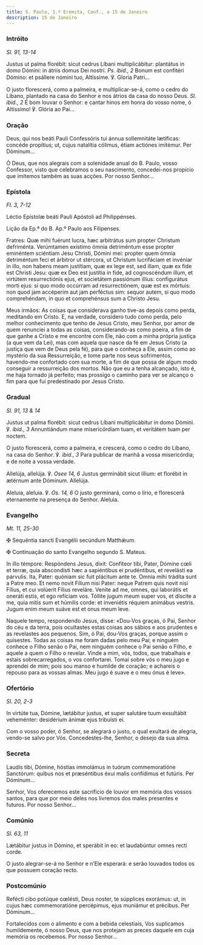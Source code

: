 ```yaml
---
title: S. Paulo, 1.º Eremita, Conf., a 15 de Janeiro
description: 15 de Janeiro
---
```


### Intróito

<em>Sl. 91, 13-14</em>

<div class="side-by-side not-content">

Justus ut palma florébit: sicut cedrus Líbani multiplicábitur: plantátus in domo Dómini: in átriis domus Dei nostri. <em>Ps. ibid., 2</em> Bonum est confitéri Dómino: et psállere nómini tuo, Altíssime. ℣. Gloria Patri...

O justo florescerá, como a palmeira, e multiplicar-se-á, como o cedro do Líbano, plantado na casa do Senhor e nos átrios da casa do nosso Deus. <em>Sl. ibid., 2</em> É bom louvar o Senhor: e cantar hinos em honra do vosso nome, ó Altíssimo! ℣. Glória ao Pai...

</div>

### Oração

<div class="side-by-side not-content">

Deus, qui nos beáti Pauli Confessóris tui ánnua sollemnitáte lætíficas: concéde propítius; ut, cujus natalítia cólimus, étiam actiónes imitémur. Per Dóminum...

Ó Deus, que nos alegrais com a solenidade anual do B. Paulo, vosso Confessor, visto que celebramos o seu nascimento, concedei-nos propício que imitemos também as suas acções. Por nosso Senhor...

</div>

### Epístola

<em>Fl. 3, 7-12</em>

<div class="side-by-side not-content">

Léctio Epístolæ beáti Pauli Apóstoli ad Philippénses.

Lição da Ep.ª do B. Ap.º Paulo aos Filipenses.

Fratres: Quæ mihi fuérunt lucra, hæc arbitrátus sum propter Christum defriménta. Verúmtamen exístimo ómnia detriméntum esse propter eminéntem sciéntiam Jesu Christi, Dómini mei: propter quem ómnia detriméntum feci et árbitror ut stércora, ut Christum lucrifáciam et invéniar in illo, non habens meam justítiam, quæ ex lege est, sed illam, quæ ex fide est Christi Jesu: quæ ex Deo est justítia in fide, ad cognoscéndum illum, et virtútem resurrectiónis ejus, et societátem passiónum illíus: configurátus morti ejus: si quo modo occúrram ad resurrectiónem, quæ est ex mórtuis: non quod jam accéperim aut jam perféctus sim: sequor autem, si quo modo comprehéndam, in quo et comprehénsus sum a Christo Jesu.

Meus irmãos: As coisas que considerava ganho tive-as depois como perda, meditando em Cristo. E, na verdade, considero tudo como perda, pelo melhor conhecimento que tenho de Jesus Cristo, meu Senhor, por amor de quem renunciei a todas as coisas, considerando-as como poeira, a fim de que ganhe a Cristo e me encontre com Ele, não com a minha própria justiça (a que vem da Lei), mas com aquela que nasce da fé em Jesus Cristo (a justiça que vem de Deus pela fé), para que o conheça a Ele, assim como ao mystério da sua Ressurreição, e tome parte nos seus sofrimentos, havendo-me confortado com sua morte, a fim de que possa de algum modo conseguir a ressurreição dos mortos. Não que eu a tenha alcançado, isto é, me haja tornado já perfeito; mas prossigo o caminho para ver se alcanço o fim para que fui predestinado por Jesus Cristo.

</div>

### Gradual

<em>Sl. 91, 13 & 14</em>

<div class="side-by-side not-content">

Justus ut palma florébit: sicut cedrus Líbani multiplicábitur in domo Dómini. ℣. <em>ibid., 3</em> Annuntiándum mane misericórdiam tuam, et veritátem tuam per noctem.

O justo florescerá, como a palmeira, e crescerá, como o cedro do Líbano, na casa do Senhor. ℣. <em>ibid., 3</em> Para publicar de manhã a vossa misericórdia; e de noite a vossa verdade.

Allelúja, allelúja. ℣. <em>Osee 14, 6</em> Justus germinábit sicut lílium: et florébit in ætérnum ante Dóminum. Allelúja.

Aleluia, aleluia. ℣. <em>Os. 14, 6</em> O justo germinará, como o lírio, e florescerá eternamente na presença do Senhor. Aleluia.

</div>

### Evangelho

<em>Mt. 11, 25-30</em>

<div class="side-by-side not-content">

<span class="cross text-red-500">✠</span> Sequéntia sancti Evangélii secúndum Matthǽum.

<span class="cross text-red-500">✠</span> Continuação do santo Evangelho segundo S. Mateus.

In illo témpore: Respóndens Jesus, dixit: Confíteor tibi, Pater, Dómine cœli et terræ, quia abscondísti hæc a sapiéntibus ei prudéntibus, et revelásti ea párvulis. Ita, Pater: quóniam sic fuit plácitum ante te. Omnia mihi trádita sunt a Patre meo. Et nemo novit Fílium nisi Pater: neque Patrem quis novit nisi Fílius, et cui volúerit Fílius reveláre. Veníte ad me, omnes, qui laborátis et oneráti estis, et ego refíciam vos. Tóllite jugum meum super vos, et díscite a me, quia mitis sum et húmilis corde: et inveniétis réquiem animábus vestris. Jugum enim meum suáve est et onus meum leve.

Naquele tempo, respondendo Jesus, disse: «Dou-Vos graças, ó Pai, Senhor do céu e da terra, pois ocultastes estas coisas aos sábios e aos prudentes e as revelastes aos pequenos. Sim, ó Pai, dou-Vos graças, porque assim o quisestes. Todas as coisas me foram dadas pelo meu Pai; e ninguém conhece o Filho senão o Pai, nem ninguém conhece o Pai senão o Filho, e aquele a quem o Filho o revelar. Vinde a mim, vós, todos, que trabalhais e estais sobrecarregados, o vos confortarei. Tomai sobre vós o meu jugo e aprendei de mim; pois sou manso e humilde de coração; e achareis o repouso para as vossas almas. Meu jugo é suave e o meu ónus é leve».

</div>

### Ofertório

<em>Sl. 20, 2-3</em>

<div class="side-by-side not-content">

In virtúte tua, Dómine, lætábitur justus, et super salutáre tuum exsultábit veheménter: desidérium ánimæ ejus tribuísti ei.

Com o vosso poder, ó Senhor, se alegrará o justo, o qual exultará de alegria, vendo-se salvo por Vós. Concedestes-lhe, Senhor, o desejo da sua alma.

</div>

### Secreta

<div class="side-by-side not-content">

Laudis tibi, Dómine, hóstias immolámus in tuórum commemoratióne Sanctórum: quibus nos et præséntibus éxui malis confídimus et futúris. Per Dóminum...

Senhor, Vos oferecemos este sacrifício de louvor em memória dos vossos santos, para que por meio deles nos livremos dos males presentes e futuros. Por nosso Senhor...

</div>

### Comúnio

<em>Sl. 63, 11</em>

<div class="side-by-side not-content">

Lætábitur justus in Dómino, et sperábit in eo: et laudabúntur omnes recti corde.

O justo alegrar-se-á no Senhor e n’Ele esperará: e serão louvados todos os que possuem coração recto.

</div>

### Postcomúnio

<div class="side-by-side not-content">

Refécti cibo potúque cœlésti, Deus noster, te súpplices exorámus: ut, in cujus hæc commemoratióne percépimus, ejus muniámur et précibus. Per Dóminum...

Fortalecidos com o alimento e com a bebida celestiais, Vos suplicamos humildemente, ó nosso Deus, que nos protejam as preces daquele em cuja memória os recebemos. Por nosso Senhor...

</div>
